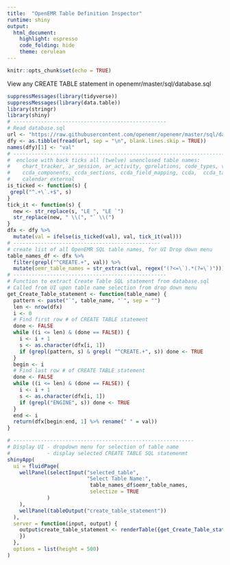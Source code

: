 ```yaml
---
title:  "OpenEMR Table Definition Inspector"
runtime: shiny
output:
  html_document:
    highlight: espresso
    code_folding: hide
    theme: cerulean
---
```


```r
knitr::opts_chunk$set(echo = TRUE)
```


View any CREATE TABLE statement in openemr/master/sql/database.sql


```r
suppressMessages(library(tidyverse))
suppressMessages(library(data.table))
library(stringr)
library(shiny)
# --------------------------------------------------
# Read database.sql
url <- "https://raw.githubusercontent.com/openemr/openemr/master/sql/database.sql"
dfy <- as.tibble(fread(url, sep = "\n", blank.lines.skip = TRUE))
names(dfy)[1] <- "val"
# ---------------------------------------------------------------------
#  enclose with back ticks all (twelve) unenclosed table names:
#    chart_tracker, ar_session, ar_activity, gprelations, code_types, version, 
#    ccda_components, ccda_sections, ccda_field_mapping, ccda,  ccda_table_mapping,  
#    calendar_external
is_ticked <- function(s) {
 grepl("^.+\`.+$", s)
}
tick_it <- function(s) {
  new <- str_replace(s, "LE ", "LE `")
  str_replace(new, " \\(", "` \\(")
}
dfx <- dfy %>%
  mutate(val = ifelse(is_ticked(val), val, tick_it(val)))
# ------------------------------------------------
# create list of all OpenEMR SQL table names, for UI Drop down menu
table_names_df <- dfx %>% 
  filter(grepl("^CREATE.+", val)) %>%
  mutate(oemr_table_names = str_extract(val, regex("(?<=\`).*(?=\`)")))
# --------------------------------------------------
# Function to extract Create Table SQL statement from database.sql
# Called from UI upon table name selection from drop down menu
get_Create_Table_statement <- function(table_name) {
  pattern <- paste("`", table_name, "`", sep = "")
  len <- nrow(dfx)
  i <- 0
  # Find first row # of CREATE TABLE statement
  done <- FALSE
  while ((i <= len) & (done == FALSE)) {
    i <- i + 1 
    s <- as.character(dfx[i, 1])
    if (grepl(pattern, s) & grepl( "^CREATE.+", s)) done <- TRUE
  }
  begin <- i
  # Find last row # of CREATE TABLE statement
  done <- FALSE
  while ((i <= len) & (done == FALSE)) {
    i <- i + 1 
    s <- as.character(dfx[i, 1])
    if (grepl("ENGINE", s)) done <- TRUE
  }
  end <- i
  return(dfx[begin:end, 1] %>% rename(" " = val))
}

# -----------------------------------------------------------
# Display UI - dropdown menu for selection of table name 
#            - display selected CREATE TABLE SQL statemenmt
shinyApp(
  ui = fluidPage(
    wellPanel(selectInput("selected_table", 
                          "Select Table Name:", 
                           table_names_df$oemr_table_names, 
                           selectize = TRUE
             )
    ),
    wellPanel(tableOutput("create_table_statement"))
  ),
  server = function(input, output) {
    output$create_table_statement <- renderTable({get_Create_Table_statement(input$selected_table)
    })
  },
  options = list(height = 500)
)
```

